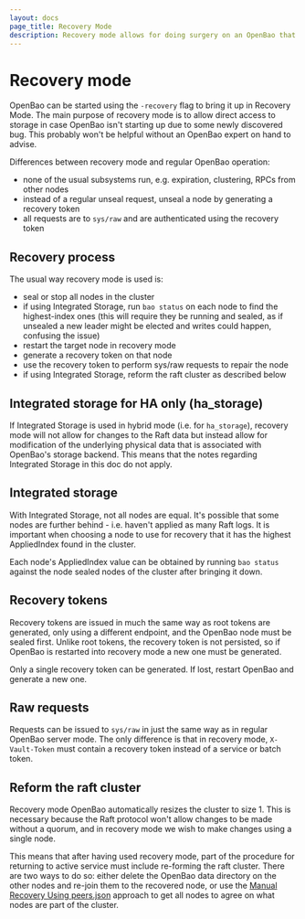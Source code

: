 ```yaml
---
layout: docs
page_title: Recovery Mode
description: Recovery mode allows for doing surgery on an OpenBao that won't start.
---
```


# Recovery mode

OpenBao can be started using the `-recovery` flag to bring it up in Recovery Mode.
The main purpose of recovery mode is to allow direct access to storage in case
OpenBao isn't starting up due to some newly discovered bug.  This probably won't
be helpful without an OpenBao expert on hand to advise.

Differences between recovery mode and regular OpenBao operation:
- none of the usual subsystems run, e.g. expiration, clustering, RPCs from other nodes
- instead of a regular unseal request, unseal a node by generating a recovery token
- all requests are to `sys/raw` and are authenticated using the recovery token

## Recovery process

The usual way recovery mode is used is:
- seal or stop all nodes in the cluster
- if using Integrated Storage, run `bao status` on each node to find the highest-index ones
  (this will require they be running and sealed, as if unsealed a new leader might be
  elected and writes could happen, confusing the issue)
- restart the target node in recovery mode
- generate a recovery token on that node
- use the recovery token to perform sys/raw requests to repair the node
- if using Integrated Storage, reform the raft cluster as described below

## Integrated storage for HA only (ha_storage)

If Integrated Storage is used in hybrid mode (i.e. for `ha_storage`),
recovery mode will not allow for changes to the Raft data but instead allow for
modification of the underlying physical data that is associated with OpenBao's
storage backend.  This means that the notes regarding Integrated Storage in
this doc do not apply.

## Integrated storage

With Integrated Storage, not all nodes are equal.  It's possible that some
nodes are further behind - i.e. haven't applied as many Raft logs.  It is
important when choosing a node to use for recovery that it has the highest
AppliedIndex found in the cluster.

Each node's AppliedIndex value can be obtained by running `bao status` against
the node sealed nodes of the cluster after bringing it down.

## Recovery tokens

Recovery tokens are issued in much the same way as root tokens are generated,
only using a different endpoint, and the OpenBao node must be sealed first.
Unlike root tokens, the recovery token is not persisted, so if OpenBao
is restarted into recovery mode a new one must be generated.

Only a single recovery token can be generated. If lost, restart OpenBao and
generate a new one.

## Raw requests

Requests can be issued to `sys/raw` in just the same way as in regular OpenBao
server mode. The only difference is that in recovery mode, `X-Vault-Token`
must contain a recovery token instead of a service or batch token.

## Reform the raft cluster

Recovery mode OpenBao automatically resizes the cluster to size 1.  This is
necessary because the Raft protocol won't allow changes to be made without a
quorum, and in recovery mode we wish to make changes using a single node.

This means that after having used recovery mode, part of the procedure for
returning to active service must include re-forming the raft cluster.  There
are two ways to do so: either delete the OpenBao data directory on the other nodes
and re-join them to the recovered node, or use the
[Manual Recovery Using peers.json](/vault/docs/concepts/integrated-storage#manual-recovery-using-peers-json)
approach to get all nodes to agree on what nodes are part of the cluster.

